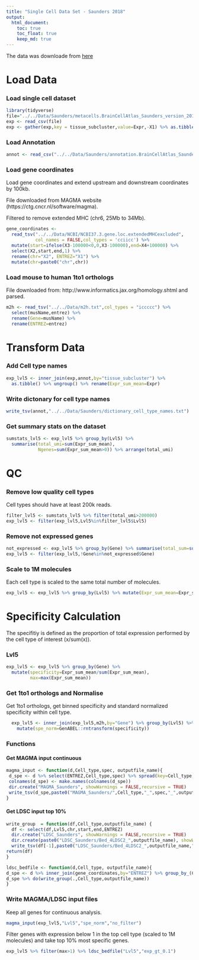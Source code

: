 ```yaml
---
title: "Single Cell Data Set - Saunders 2018"
output: 
  html_document:
    toc: true
    toc_float: true
    keep_md: true
---
```


The data was downloade from [here](http://dropviz.org)

# Load Data

### Load single cell dataset

```R
library(tidyverse)
file="../../Data/Saunders/metacells.BrainCellAtlas_Saunders_version_2018.04.01.csv"
exp <- read_csv(file)
exp <- gather(exp,key = tissue_subcluster,value=Expr,-X1) %>% as.tibble() %>% rename(Gene="X1")
```

### Load Annotation

```R
annot <- read_csv("../../Data/Saunders/annotation.BrainCellAtlas_Saunders_version_2018.04.01.csv") %>% mutate(Lvl5=make.names(tissue_subcluster)) %>% select(-X1)
```

### Load gene coordinates

Load gene coordinates and extend upstream and downstream coordinates by 100kb.

File downloaded from MAGMA website (https://ctg.cncr.nl/software/magma).

Filtered to remove extended MHC (chr6, 25Mb to 34Mb).

```r
gene_coordinates <- 
  read_tsv("../../Data/NCBI/NCBI37.3.gene.loc.extendedMHCexcluded",
           col_names = FALSE,col_types = 'cciicc') %>%
  mutate(start=ifelse(X3-100000<0,0,X3-100000),end=X4+100000) %>%
  select(X2,start,end,1) %>% 
  rename(chr="X2", ENTREZ="X1") %>% 
  mutate(chr=paste0("chr",chr))
```

### Load mouse to human 1to1 orthologs

File downloaded from: http://www.informatics.jax.org/homology.shtml and parsed.

```R
m2h <- read_tsv("../../Data/m2h.txt",col_types = "iccccc") %>% 
  select(musName,entrez) %>%
  rename(Gene=musName) %>% 
  rename(ENTREZ=entrez)
```

# Transform Data

### Add Cell type names

```R
exp_lvl5 <- inner_join(exp,annot,by="tissue_subcluster") %>% 
  as.tibble() %>% ungroup() %>% rename(Expr_sum_mean=Expr)
```

### Write dictonary for cell type names

```R
write_tsv(annot,"../../Data/Saunders/dictionary_cell_type_names.txt")
```

### Get summary stats on the dataset

```R
sumstats_lvl5 <- exp_lvl5 %>% group_by(Lvl5) %>%
  summarise(total_umi=sum(Expr_sum_mean),
            Ngenes=sum(Expr_sum_mean>0)) %>% arrange(total_umi)
```

# QC

### Remove low quality cell types

Cell types should have at least 200k reads.

```R
filter_lvl5 <- sumstats_lvl5 %>% filter(total_umi>200000)
exp_lvl5 <- filter(exp_lvl5,Lvl5%in%filter_lvl5$Lvl5)
```

### Remove not expressed genes

```R
not_expressed <- exp_lvl5 %>% group_by(Gene) %>% summarise(total_sum=sum(Expr_sum_mean)) %>% filter(total_sum==0) %>% select(Gene) %>% unique() 
exp_lvl5 <- filter(exp_lvl5,!Gene%in%not_expressed$Gene)
```

### Scale to 1M molecules

Each cell type is scaled to the same total number of molecules. 

```R
exp_lvl5 <- exp_lvl5 %>% group_by(Lvl5) %>% mutate(Expr_sum_mean=Expr_sum_mean*1e6/sum(Expr_sum_mean))
```

# Specificity Calculation

The specifitiy is defined as the proportion of total expression performed by the cell type of interest (x/sum(x)).

### Lvl5

```R
exp_lvl5 <- exp_lvl5 %>% group_by(Gene) %>% 
  mutate(specificity=Expr_sum_mean/sum(Expr_sum_mean),
         max=max(Expr_sum_mean))
```

### Get 1to1 orthologs and Normalise

Get 1to1 orthologs, get binned specificity and standard normalized specificity within cell type.

```R
  exp_lvl5 <- inner_join(exp_lvl5,m2h,by="Gene") %>% group_by(Lvl5) %>%
    mutate(spe_norm=GenABEL::rntransform(specificity))
```

### Functions

#### Get MAGMA input continuous

```R
magma_input <- function(d,Cell_type,spec, outputfile_name){
 d_spe <- d %>% select(ENTREZ,Cell_type,spec) %>% spread(key=Cell_type,value=spec)
 colnames(d_spe) <- make.names(colnames(d_spe))
 dir.create("MAGMA_Saunders", showWarnings = FALSE,recursive = TRUE)
 write_tsv(d_spe,paste0("MAGMA_Saunders/",Cell_type,"_",spec,"_",outputfile_name,".txt"))
}
```

#### Get LDSC input top 10%

```R
write_group  = function(df,Cell_type,outputfile_name) {
  df <- select(df,Lvl5,chr,start,end,ENTREZ)
  dir.create("LDSC_Saunders", showWarnings = FALSE,recursive = TRUE)
  dir.create(paste0("LDSC_Saunders/Bed_4LDSC2_",outputfile_name), showWarnings = FALSE)
  write_tsv(df[-1],paste0("LDSC_Saunders/Bed_4LDSC2_",outputfile_name,"/",make.names(unique(df[1])),".bed"),col_names = F)
return(df)
}
```

```R
ldsc_bedfile <- function(d,Cell_type, outputfile_name){
d_spe <- d %>% inner_join(gene_coordinates,by="ENTREZ") %>% group_by_(Cell_type) %>% filter(specificity>=quantile(specificity,0.9)) 
d_spe %>% do(write_group(.,Cell_type,outputfile_name))
}
```

### Write MAGMA/LDSC input files 

Keep all genes for continuous analysis.

```R
magma_input(exp_lvl5,"Lvl5","spe_norm","no_filter")
```

Filter genes with expression below 1 in the top cell type (scaled to 1M molecules) and take top 10% most specific genes.

```R
exp_lvl5 %>% filter(max>1) %>% ldsc_bedfile("Lvl5","exp_gt_0.1")
```
